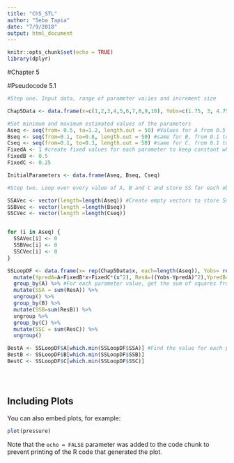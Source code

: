 ```yaml
---
title: "Ch5_STL"
author: "Seba Tapia"
date: "7/9/2018"
output: html_document
---
```


```r
knitr::opts_chunk$set(echo = TRUE)
library(dplyr)
```

#Chapter 5

#Pseudocode 5.1
```r

#Step one. Input data, range of parameter va;ies and increment size

Chap5Data <- data.frame(x=c(1,2,3,4,5,6,7,8,9,10), Yobs=c(1.75, 3, 4.75, 7, 9.75, 13, 16.75, 21, 25.75, 31))

#Set minimum and maximum estimated values of the parameters
Aseq <- seq(from= 0.5, to=1.2, length.out = 50) #Values for A from 0.5 to 1.2 by whatever increments that leads to 50 numbers
Bseq <- seq(from=0.1, to=0.8, length.out = 50) #same for B, from 0.1 to 0.8
Cseq <- seq(from=0.1, to=0.3, length.out = 50) #same for C, from 0.1 to 0.3
FixedA <- 1 #create fixed values for each parameter to keep constant while optimizing another
FixedB <- 0.5
FixedC <- 0.25

InitialParameters <- data.frame(Aseq, Bseq, Cseq)

#Step two. Loop over every value of A, B and C and store SS for each observation as 0

SSAVec <- vector(length=length(Aseq)) #Create empty vectors to store Sum of squeares for changing values in each parameter
SSBVec <- vector(length =length(Bseq))
SSCVec <- vector(length =length(Cseq))


for (i in Aseq) {
  SSAVec[i] <- 0
  SSBVec[i] <- 0
  SSCVec[i] <- 0
}

SSLoopDF <- data.frame(x= rep(Chap5Data$x, each=length(Aseq)), Yobs= rep(Chap5Data$Yobs, each=length(Aseq)), A= rep(Aseq, times=length(Chap5Data$x)), B=rep(Bseq, times=length(Chap5Data$x)), C=rep(Cseq, times=length(Chap5Data$x))) #create dataframe where each value for each parameter interacts with every X %>%
  mutate(YpredA=A+FixedB*x+FixedC*(x^2), ResA=((Yobs-YpredA)^2),YpredB=FixedA+B*x+FixedC*(x^2), ResB=((Yobs-YpredB)^2), YpredC=FixedA+FixedB*x+C*(x^2), ResC= ((Yobs-YpredC)^2)) #create predicted values over one changing parameter while keeping others constant, and calculates the residuals for each observation %>%
  group_by(A) %>% #For each parameter value, get the sum of squares from x=1  to x=10
  mutate(SSA = sum(ResA)) %>%
  ungroup() %>%
  group_by(B) %>%
  mutate(SSB=sum(ResB)) %>%
  ungroup %>%
  group_by(C) %>% 
  mutate(SSC = sum(ResC)) %>%
  ungroup()

BestA <- SSLoopDF$A[which.min(SSLoopDF$SSA)] #Find the value for each parameter that minimizes SS
BestB <- SSLoopDF$B[which.min(SSLoopDF$SSB)]
BestC <- SSLoopDF$C[which.min(SSLoopDF$SSC)]





```

## Including Plots

You can also embed plots, for example:

```r
plot(pressure)
```

Note that the `echo = FALSE` parameter was added to the code chunk to prevent printing of the R code that generated the plot.

